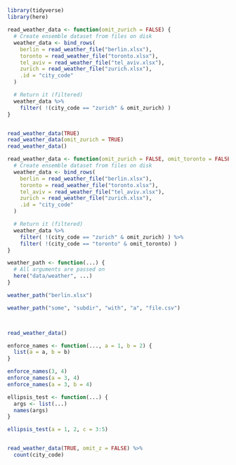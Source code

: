 ## <No caption defined>

<!-- Setup 32-function-details.R -->
```r
library(tidyverse)
library(here)
```


<!-- Function arguments can have default values -->
```r
read_weather_data <- function(omit_zurich = FALSE) {
  # Create ensemble dataset from files on disk
  weather_data <- bind_rows(
    berlin = read_weather_file("berlin.xlsx"),
    toronto = read_weather_file("toronto.xlsx"),
    tel_aviv = read_weather_file("tel_aviv.xlsx"),
    zurich = read_weather_file("zurich.xlsx"),
    .id = "city_code"
  )

  # Return it (filtered)
  weather_data %>%
    filter( !(city_code == "zurich" & omit_zurich) )
}
```


<!-- Function arguments can be called by name or by position, -->
```r

```


<!-- optional arguments are omitted -->
```r
read_weather_data(TRUE)
read_weather_data(omit_zurich = TRUE)
read_weather_data()
```


<!-- Multiple function arguments are separated by comma: -->
```r
read_weather_data <- function(omit_zurich = FALSE, omit_toronto = FALSE) {
  # Create ensemble dataset from files on disk
  weather_data <- bind_rows(
    berlin = read_weather_file("berlin.xlsx"),
    toronto = read_weather_file("toronto.xlsx"),
    tel_aviv = read_weather_file("tel_aviv.xlsx"),
    zurich = read_weather_file("zurich.xlsx"),
    .id = "city_code"
  )

  # Return it (filtered)
  weather_data %>%
    filter( !(city_code == "zurich" & omit_zurich) ) %>%
    filter( !(city_code == "toronto" & omit_toronto) )
}
```


<!-- Ellipsis: variable argument list, useful for passing arguments downstream -->
```r
weather_path <- function(...) {
  # All arguments are passed on
  here("data/weather", ...)
}

weather_path("berlin.xlsx")

weather_path("some", "subdir", "with", "a", "file.csv")
```


<!-- Note: despite many changes and new features, -->
```r

```


<!-- the original call still works! -->
```r

```


<!-- (This can be tested automatically!) -->
```r
read_weather_data()
```


<!-- The ellipsis is useful to enforce naming of arguments -->
```r
enforce_names <- function(..., a = 1, b = 2) {
  list(a = a, b = b)
}

enforce_names(3, 4)
enforce_names(a = 3, 4)
enforce_names(a = 3, b = 4)
```


<!-- Arguments in ellipsis can be captured via list() -->
```r
ellipsis_test <- function(...) {
  args <- list(...)
  names(args)
}

ellipsis_test(a = 1, 2, c = 3:5)
```


<!-- ## Exercise: call matching -->
```r

```


<!-- ## What does the following return? Why? -->
```r
read_weather_data(TRUE, omit_z = FALSE) %>%
  count(city_code)
```


<!-- ## How do you avoid this behavior? -->
```r

```
